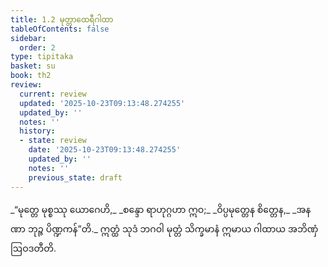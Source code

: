 ```yaml
---
title: 1.2 မုတ္တာထေရီဂါထာ
tableOfContents: false
sidebar:
  order: 2
type: tipitaka
basket: su
book: th2
review:
  current: review
  updated: '2025-10-23T09:13:48.274255'
  updated_by: ''
  notes: ''
  history:
  - state: review
    date: '2025-10-23T09:13:48.274255'
    updated_by: ''
    notes: ''
    previous_state: draft
---
```



<ReviewStatus review={frontmatter.review} showDetails={true} />

<HypothesisAnnotation frontmatter={frontmatter} />

<DynamicBreadcrumb />

<Division number="2" book="th2" e="ch" v="19" p="377">

<Paragraph number="4" type="verses" book="th2">
_“မုတ္တေ မုစ္စဿု ယောဂေဟိ,_  
_စန္ဒော ရာဟုဂ္ဂဟာ ဣဝ;_  
_ဝိပ္ပမုတ္တေန စိတ္တေန,_  
_အနဏာ ဘုဉ္ဇ ပိဏ္ဍကန်”တိ._  

</Paragraph>

<Paragraph number="5" book="th2">
ဣတ္ထံ သုဒံ ဘဂဝါ မုတ္တံ သိက္ခမာနံ ဣမာယ ဂါထာယ အဘိဏှံ ဩဝဒတီတိ.
</Paragraph>
</Division>